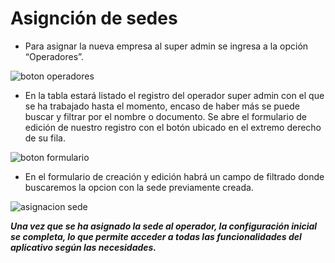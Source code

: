 
# Asignción de sedes

- Para asignar la nueva empresa al super admin se ingresa a la opción “Operadores”.

<div className="contenedor-imagenes">
  <Zoom>
    <Image
      src="/botonOperadores.webp"
      alt="boton operadores"
      width={800}
      height={300}
      unoptimized
    />
  </Zoom>
</div>

- En la tabla estará listado el registro del operador super admin con el que se ha trabajado hasta el momento, encaso de haber más se puede buscar y filtrar por el nombre o documento. Se abre el formulario de edición de nuestro registro con el botón ubicado en el extremo derecho de su fila.

<div className="contenedor-imagenes">
  <Zoom>
    <Image
      src="/botonFormulario.webp"
      alt="boton formulario"
      width={800}
      height={300}
      unoptimized
    />
  </Zoom>
</div>

- En el formulario de creación y edición habrá un campo de filtrado donde buscaremos la opcion con la sede previamente creada.

<div className="contenedor-imagenes">
  <Zoom>
    <Image
      src="/sedePreviamenteCreada.webp"
      alt="asignacion sede "
      width={800}
      height={300}
      unoptimized
    />
  </Zoom>
</div>

***Una vez que se ha asignado la sede al operador, la configuración inicial se completa, lo que permite acceder a todas las funcionalidades del aplicativo según las necesidades.***